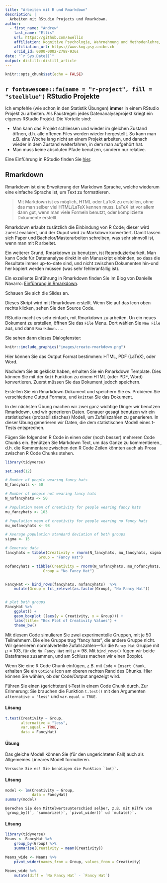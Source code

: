 ```yaml
---
title: "Arbeiten mit R und Rmarkdown"
description: |
  Arbeiten mit RStudio Projects und Rmarkdown.
author:
  - first_name: "Andrew"
    last_name: "Ellis"
    url: https://github.com/awellis
    affiliation: Kognitive Psychologie, Wahrnehmung und Methodenlehre, Universität Bern 
    affiliation_url: https://www.kog.psy.unibe.ch
    orcid_id: 0000-0002-2788-936s
date: "`r Sys.Date()`"
output: distill::distill_article
---
```


```r
knitr::opts_chunk$set(echo = FALSE)
```



## `r fontawesome::fa(name = "r-project", fill = "steelblue")` RStudio Projekte
Ich empfehle (wie schon in den Statistik Übungen) **immer** in einem RStudio Projekt zu arbeiten. Als Faustregel: jedes Datenanalyseprojekt kriegt ein eigenes RStudio Projekt. Die Vorteile sind:
 
- Man kann das Projekt schliessen und wieder im gleichen Zustand öffnen, d.h. alle offenen Files werden wieder hergestellt. So kann man z.B. eine Woche lang nicht an einem Projekt arbeiten, und danach wieder in dem Zustand weiterfahren, in dem man aufgehört hat.
- Man muss keine absoluten Pfade benutzen, sondern nur relative.

<aside> Eine Einführung in RStudio finden Sie [hier](https://methodenlehre.github.io/einfuehrung-in-R/rstudio-workflow.html#arbeiten-mit-rstudio). </aside>


## Rmarkdown
<!-- `r fontawesome::fa(name = "book", fill = "steelblue")` -->
Rmarkdown ist eine Erweiterung der Markdown Sprache, welche wiederum eine
einfache Sprache ist,  um Text zu formattieren. 


> Mit Markdown ist es möglich, HTML oder LaTeX zu erstellen, ohne das man selber viel HTML/LaTeX kennen muss. LaTeX ist vor allem dann gut, wenn man viele Formeln benutzt, oder komplizierte Dokumente erstellt.


Rmarkdown erlaubt zusätzlich die Einbindung von R Code; dieser wird zuerst evaluiert, und der Ouput wird zu Markdown konvertiert. Damit lassen sich Paper und Bachelor/Masterarbeiten schreiben, was sehr sinnvoll ist, wenn man mit R arbeitet.

Ein weiterer Grund, Rmarkdown zu benutzen, ist Reproduzierbarkeit. Man kann Code für Datenanalyse direkt in ein Manuskript einbinden, so dass die Resultate immer up-to-date sind, und nicht zwischen Dokumenten hin-und her kopiert werden müssen (was sehr fehleranfällig ist).

Ein exzellente Einführung in Rmarkdown finden Sie im Blog von Danielle Navarro:
[Einführung in Rmarkdown](https://slides.djnavarro.net/starting-rmarkdown/).


:::fyi
Schauen Sie sich die Slides an.
:::


 <aside>    
 Dieses Skript wird mit Rmarkdown erstellt. Wenn Sie auf das  Icon oben rechts klicken, sehen Sie den Source Code.</aside>


RStudio macht es sehr einfach, mit Rmarkdown zu arbeiten. Un ein neues Dokument zu erstellen, öffnen Sie das `File` Menu. Dort wählen Sie `New File` aus, und dann `Rmarkdown...`. 

Sie sehen dann dieses Dialogfenster:

```r
knitr::include_graphics("images/create-rmarkdown.png")
```

Hier können Sie das Output Format bestimmen: HTML, PDF (LaTeX), oder Word.

Nachdem Sie `OK` geklickt haben, erhalten Sie ein Rmarkdown Template. Dies können Sie mit der `Knit` Funktion zu einem HTML (oder PDF, Word) konvertieren. Zuerst müssen Sie das Dokument jedoch speichern.


:::exercise
Erstellen Sie ein Rmarkdown Dokument und speichern Sie es. Probieren Sie
verschiedene Output Formate, und `knitten` Sie das Dokument.
:::

In der nächsten Übung machen wir zwei ganz wichtige Dinge: wir benutzen Rmarkdown, und wir generieren Daten. Genauer gesagt benutzen wir ein statistisches (probabilistisches) Modell, um Zufallszahlen zu generieren. In dieser Übung generieren wir Daten, die dem statistischen Modell eines t-Tests entsprechen.


:::exercise
Fügen Sie folgenden R Code in einen oder (noch besser) mehreren Code Chunks ein. Benützen Sie Markdown Text, um das Ganze zu kommentieren., d.h. die Kommentare zwischen den R Code Zeilen könnten auch als Prosa zwischen R Code Chunks stehen.
:::


```r
library(tidyverse)

set.seed(12)

# Number of people wearing fancy hats
N_fancyhats <- 50 

# Number of people not wearing fancy hats
N_nofancyhats <- 50

# Population mean of creativity for people wearing fancy hats
mu_fancyhats <- 103 

# Population mean of creativity for people wearing no fancy hats
mu_nofancyhats <- 98 

# Average population standard deviation of both groups
sigma <- 15 

# Generate data
fancyhats = tibble(Creativity = rnorm(N_fancyhats, mu_fancyhats, sigma),
               Group = "Fancy Hat")

nofancyhats = tibble(Creativity = rnorm(N_nofancyhats, mu_nofancyhats, sigma),
                 Group = "No Fancy Hat")


FancyHat <- bind_rows(fancyhats, nofancyhats)  %>%
    mutate(Group = fct_relevel(as.factor(Group), "No Fancy Hat"))


# plot both groups
FancyHat %>% 
    ggplot() +
    geom_boxplot ((aes(y = Creativity, x = Group))) +
    labs(title= "Box Plot of Creativity Values") +
    theme_bw()
```

Mit diesem Code simulieren Sie zwei experimentelle Gruppen, mit je 50 Teilnehmern. Die eine Gruppe trug "fancy hats", die andere Gruppe nicht. Wir generieren normalverteilte Zufallszahlen---für die `Fancy Hat` Gruppe mit $\mu=103$, für die `No Fancy Hat` mit $\mu=98$. Mit `bind_rows()` fügen wir beide Dataframes zusammen, und am Schluss machen wir einen Boxplot.


Wenn Sie eine R Code Chunk einfügen, z.B. mit `Code` > `Insert Chunk`, erhalten Sie ein `Options` Icon am oberen rechten Rand des Chunks. Hier können Sie wählen, ob der Code/Output angezeigt wird.


:::exercise
Führen Sie einen (gerichteten) t-Test in einem Code Chunk durch. Zur Erinnerung: Sie brauchen die Funktion `t.test()` mit den Argumenten  `alternative = "less"` und `var.equal = TRUE`.
:::

#### Lösung {-}
```r
t.test(Creativity ~ Group,
       alternative = "less",
       var.equal = TRUE,
       data = FancyHat)
```



#### Übung {-}
Das gleiche Modell können Sie (für den ungerichteten Fall) auch als Allgemeines Lineares Modell formulieren.

```block
Versuche Sie es! Sie benötigen die Funktion `lm()`.
```

#### Lösung {-}
```r
model <- lm(Creativity ~ Group,
            data = FancyHat)
summary(model)
```


```block
Berechen Sie den Mittelwertsunterschied selber, z.B. mit Hilfe von `group_by()`, `summarize()`, `pivot_wider()` ud `mutate()`.
```

#### Lösung {-}

```r
library(tidyverse)
Means <- FancyHat %>% 
    group_by(Group) %>% 
    summarise(Creativity = mean(Creativity)) 
```

```r
Means_wide <- Means %>% 
    pivot_wider(names_from = Group, values_from = Creativity)
```

```r
Means_wide %>% 
    mutate(diff = `No Fancy Hat` - `Fancy Hat`)
```
